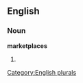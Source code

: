 ==English==

===Noun===
'''marketplaces'''

# {{plural of|[[marketplace]]}}

[[Category:English plurals]]